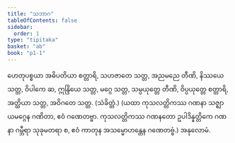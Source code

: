 ```yaml
---
title: "သဘာဂ"
tableOfContents: false
sidebar:
  order: 1
type: "tipitaka"
basket: "ab"
book: "p1-1"
---
```



<DynamicBreadcrumb />

<Paragraph number="2767" book="p1-1">
ဟေတုပစ္စယာ အဓိပတိယာ စတ္တာရိ, သဟဇာတေ သတ္တ, အညမညေ တီဏိ, နိဿယေ သတ္တ, ဝိပါကေ ဆ, ဣန္ဒြိယေ သတ္တ, မဂ္ဂေ သတ္တ, သမ္ပယုတ္တေ တီဏိ, ဝိပ္ပယုတ္တေ စတ္တာရိ, အတ္ထိယာ သတ္တ, အဝိဂတေ သတ္တ. (သံခိတ္တံ.)
</Paragraph>

<Paragraph number="2768" book="p1-1">
(ယထာ ကုသလတ္တိကဿ ဂဏနာ သဇ္ဈာယမဂ္ဂေန ဂဏိတာ, ဧဝံ ဂဏေတဗ္ဗာ. ကုသလတ္တိကဿ ဂဏနတော ဥပါဒိန္နတ္တိကေ ဂဏနာ ဂမ္ဘီရာ သုခုမတရာ စ, ဧဝံ ကာတုန အသမ္မောဟန္တေန ဂဏေတဗ္ဗံ.)

</Paragraph>

<Paragraph number="2769" type="center" book="p1-1">
အနုလောမံ.
</Paragraph>
